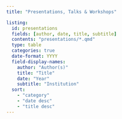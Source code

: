 ```yaml
---
title: "Presentations, Talks & Workshops"

listing:
  id: presentations
  fields: [author, date, title, subtitle]
  contents: "presentations/*.qmd"
  type: table
  categories: true
  date-format: YYYY
  field-display-names:
    author: "Author(s)"
    title: "Title"
    date: "Year"
    subtitle: "Institution"
  sort:
    - "category"
    - "date desc"
    - "title desc"
---
```


::: {#presentations}
:::
